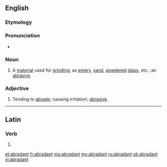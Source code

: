 ==English==

===Etymology===
{{suffix|abrade|ant|lang=en}}

===Pronunciation===
* {{a|US}} {{IPA|/əˈbɹeɪd.n̩t/|lang=en}}

===Noun===
{{en-noun}}

# A [[material]] used for [[grind]]ing, as [[emery]], [[sand]], [[powdered]] [[glass]], etc.; an [[abrasive]].

===Adjective===
{{en-adj}} 

# Tending to [[abrade]]; causing irritation; [[abrasive]].

----

==Latin==

===Verb===
{{la-verb-form|abrādant}}

# {{inflection of|abrādō||3|p|pres|act|sub|lang=la}}

[[et:abradant]]
[[fr:abradant]]
[[mg:abradant]]
[[my:abradant]]
[[ru:abradant]]
[[uk:abradant]]
[[vi:abradant]]